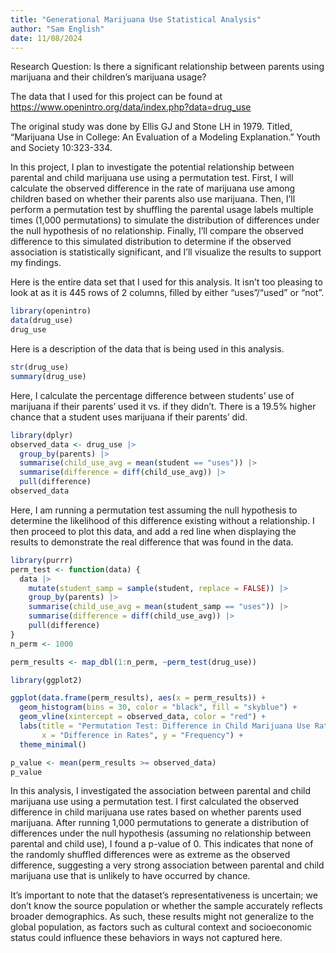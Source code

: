 ```yaml
---
title: "Generational Marijuana Use Statistical Analysis"
author: "Sam English"
date: 11/08/2024
---
```


Research Question: Is there a significant relationship between parents using marijuana and their children’s marijuana usage?

The data that I used for this project can be found at 
<https://www.openintro.org/data/index.php?data=drug_use>

The original study was done by Ellis GJ and Stone LH in 1979. Titled, "Marijuana Use in College: An Evaluation of a Modeling Explanation." Youth and Society 10:323-334.

In this project, I plan to investigate the potential relationship between parental and child marijuana use using a permutation test. First, I will calculate the observed difference in the rate of marijuana use among children based on whether their parents also use marijuana. Then, I’ll perform a permutation test by shuffling the parental usage labels multiple times (1,000 permutations) to simulate the distribution of differences under the null hypothesis of no relationship. Finally, I’ll compare the observed difference to this simulated distribution to determine if the observed association is statistically significant, and I’ll visualize the results to support my findings.

Here is the entire data set that I used for this analysis. It isn't too pleasing to look at as it is 445 rows of 2 columns, filled by either "uses"/"used" or "not".

```r
library(openintro)
data(drug_use)
drug_use
```

Here is a description of the data that is being used in this analysis.

```r
str(drug_use)
summary(drug_use)
```
Here, I calculate the percentage difference between students' use of marijuana if their parents' used it vs. if they didn't. There is a 19.5% higher chance that a student uses marijuana if their parents' did. 

```r
library(dplyr)
observed_data <- drug_use |>
  group_by(parents) |>
  summarise(child_use_avg = mean(student == "uses")) |>
  summarise(difference = diff(child_use_avg)) |>
  pull(difference)
observed_data
```
Here, I am running a permutation test assuming the null hypothesis to determine the likelihood of this difference existing without a relationship. I then proceed to plot this data, and add a red line when displaying the results to demonstrate the real difference that was found in the data. 

```r
library(purrr)
perm_test <- function(data) {
  data |>
    mutate(student_samp = sample(student, replace = FALSE)) |>
    group_by(parents) |>
    summarise(child_use_avg = mean(student_samp == "uses")) |>
    summarise(difference = diff(child_use_avg)) |>
    pull(difference)
}
n_perm <- 1000

perm_results <- map_dbl(1:n_perm, ~perm_test(drug_use))
```


```r
library(ggplot2)

ggplot(data.frame(perm_results), aes(x = perm_results)) +
  geom_histogram(bins = 30, color = "black", fill = "skyblue") +
  geom_vline(xintercept = observed_data, color = "red") +
  labs(title = "Permutation Test: Difference in Child Marijuana Use Rates",
       x = "Difference in Rates", y = "Frequency") +
  theme_minimal()
```
```r
p_value <- mean(perm_results >= observed_data)
p_value
```

In this analysis, I investigated the association between parental and child marijuana use using a permutation test. I first calculated the observed difference in child marijuana use rates based on whether parents used marijuana. After running 1,000 permutations to generate a distribution of differences under the null hypothesis (assuming no relationship between parental and child use), I found a p-value of 0. This indicates that none of the randomly shuffled differences were as extreme as the observed difference, suggesting a very strong association between parental and child marijuana use that is unlikely to have occurred by chance.

It’s important to note that the dataset’s representativeness is uncertain; we don’t know the source population or whether the sample accurately reflects broader demographics. As such, these results might not generalize to the global population, as factors such as cultural context and socioeconomic status could influence these behaviors in ways not captured here.
